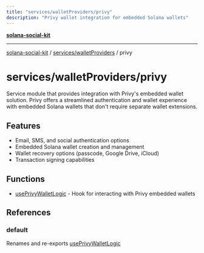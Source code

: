 ```yaml
---
title: "services/walletProviders/privy"
description: "Privy wallet integration for embedded Solana wallets"
---
```


[**solana-social-kit**](../../../README.mdx)

***

[solana-social-kit](../../../README.mdx) / [services/walletProviders](../README.mdx) / privy

# services/walletProviders/privy

Service module that provides integration with Privy's embedded wallet solution. Privy offers a streamlined authentication and wallet experience with embedded Solana wallets that don't require separate wallet extensions.

## Features

- Email, SMS, and social authentication options
- Embedded Solana wallet creation and management
- Wallet recovery options (passcode, Google Drive, iCloud)
- Transaction signing capabilities

## Functions

- [usePrivyWalletLogic](functions/usePrivyWalletLogic.mdx) - Hook for interacting with Privy embedded wallets

## References

### default

Renames and re-exports [usePrivyWalletLogic](functions/usePrivyWalletLogic.mdx)
